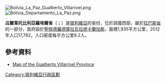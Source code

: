 [[Image:Bolivia_La_Paz_Gualberto_Villarroel.png|right]]
[[Image:Bolivia_Departamento_La_Paz.png|right]]

'''瓜爾韋托比利亞羅埃爾省'''（{{lang-es|Provincia de Gualberto Villarroel}}；{{lang-qu|Gualberto Villarroel pruwinsya}}）是[[玻利維亞|玻利維亞]]的省份，位於該國西部，屬於[[拉巴斯省_(玻利維亞)|拉巴斯省]]的一部分，首府設於[[聖佩德羅德庫拉瓦拉德卡蘭加斯|聖佩德羅德庫拉瓦拉德卡蘭加斯]]，面積1,935平方公里，2012年人口17,782，人口密度每平方公里9.2人。

==參考資料==
* [https://web.archive.org/web/20090418123623/http://www.aguabolivia.org/situacionaguaX/Riego/mapas/lapaz/villarroel.htm Map of the Gualberto Villarroel Province]

{{coord|17|40|S|67|53|W|type:adm2nd_region:BO|display=title}}

{{Bolivia-geo-stub}}
{{玻利維亞省份}}

[[Category:玻利維亞行政區劃|Category:玻利維亞行政區劃]]